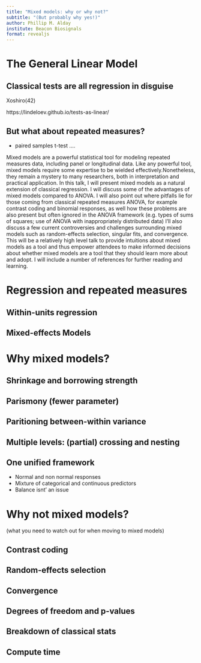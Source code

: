 ```yaml
---
title: "Mixed models: why or why not?"
subtitle: "(But probably why yes!)"
author: Phillip M. Alday
institute: Beacon Biosignals
format: revealjs
---
```



# The General Linear Model

## Classical tests are all regression in disguise



Xoshiro(42)

https://lindeloev.github.io/tests-as-linear/

## But what about repeated measures?

- paired samples t-test ....

Mixed models are a powerful statistical tool for modeling repeated measures data, including panel or longitudinal data. Like any powerful tool, mixed models require some expertise to be wielded effectively.Nonetheless, they remain a mystery to many researchers, both in interpretation and practical application. In this talk, I will present mixed models as a natural extension of classical regression. I will discuss some of the advantages of mixed models compared to ANOVA. I will also point out where pitfalls lie for those coming from classical repeated measures ANOVA, for example contrast coding and binomial responses, as well how these problems are also present but often ignored in the ANOVA framework (e.g. types of sums of squares; use of ANOVA with inappropriately distributed data) I'll also discuss a few current controversies and challenges surrounding mixed models such as random-effects selection, singular fits, and convergence. This will be a relatively high level talk to provide intuitions about mixed models as a tool and thus empower attendees to make informed decisions about whether mixed models are a tool that they should learn more about and adopt. I will include a number of references for further reading and learning.

# Regression and repeated measures

## Within-units regression

## Mixed-effects Models

# Why mixed models?

## Shrinkage and borrowing strength

## Parismony (fewer parameter)

## Paritioning between-within variance

## Multiple levels: (partial) crossing and nesting

## One unified framework

- Normal and non normal responses
- Mixture of categorical and continuous predictors
- Balance isnt' an issue

# Why not mixed models?

(what you need to watch out for when moving to mixed models)

## Contrast coding

## Random-effects selection

## Convergence

## Degrees of freedom and p-values

## Breakdown of classical stats


## Compute time
